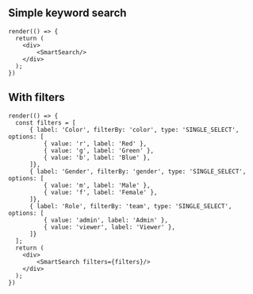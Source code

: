 
<Meta title="Components/Form/Smart Search" />

## Simple keyword search
```tsx live expanded
render(() => {
  return (
    <div>
        <SmartSearch/>
    </div>
  );
})
```

## With filters

```tsx live
render(() => {
  const filters = [
      { label: 'Color', filterBy: 'color', type: 'SINGLE_SELECT', options: [
          { value: 'r', label: 'Red' },
          { value: 'g', label: 'Green' },
          { value: 'b', label: 'Blue' },
      ]},
      { label: 'Gender', filterBy: 'gender', type: 'SINGLE_SELECT', options: [
          { value: 'm', label: 'Male' },
          { value: 'f', label: 'Female' },
      ]},
      { label: 'Role', filterBy: 'team', type: 'SINGLE_SELECT', options: [
          { value: 'admin', label: 'Admin' },
          { value: 'viewer', label: 'Viewer' },
      ]}
  ];
  return (
    <div>
        <SmartSearch filters={filters}/>
    </div>
  );
})
```

<ArgsTable of={SmartSearch} />
